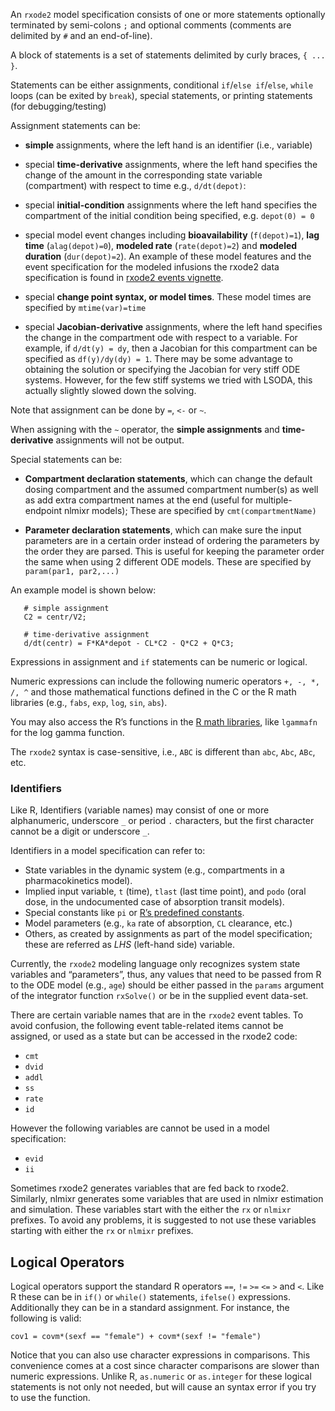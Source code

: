 
An `rxode2` model specification consists of one or more 
statements optionally terminated by semi-colons `;` and
optional comments (comments are delimited by `#` and an 
end-of-line). 

A block of statements is a set of statements delimited by
curly braces, `{ ... }`.

Statements can be either assignments, conditional `if`/`else
if`/`else`, `while` loops (can be exited by `break`), special
statements, or printing statements (for debugging/testing)

Assignment statements can be:

- **simple** assignments, where the left hand is an identifier (i.e.,
  variable)
  
- special **time-derivative** assignments, where the left hand
  specifies the change of the amount in the corresponding state
  variable (compartment) with respect to time e.g., `d/dt(depot)`:
  
- special **initial-condition** assignments where the left hand
  specifies the compartment of the initial condition being specified,
  e.g. `depot(0) = 0`
  
- special model event changes including **bioavailability**
  (`f(depot)=1`), **lag time** (`alag(depot)=0`), **modeled rate**
  (`rate(depot)=2`) and **modeled duration** (`dur(depot)=2`). An
  example of these model features and the event specification for the
  modeled infusions the rxode2 data specification is found in [rxode2
  events vignette](https://nlmixr2.github.io/rxode2/articles/rxode2-event-types.html).
  
- special **change point syntax, or model times**.  These model times are
  specified by `mtime(var)=time`
  
- special **Jacobian-derivative** assignments, where the left hand
  specifies the change in the compartment ode with respect to a
  variable.  For example, if `d/dt(y) = dy`, then a Jacobian for this
  compartment can be specified as `df(y)/dy(dy) = 1`.  There may be
  some advantage to obtaining the solution or specifying the Jacobian
  for very stiff ODE systems.  However, for the few stiff systems we
  tried with LSODA, this actually slightly slowed down the solving.
  
Note that assignment can be done by `=`, `<-` or `~`.

When assigning with the `~` operator, the **simple
assignments** and **time-derivative** assignments will not be output.

Special statements can be:

- **Compartment declaration statements**, which can change the default
  dosing compartment and the assumed compartment number(s) as well as
  add extra compartment names at the end (useful for multiple-endpoint
  nlmixr models); These are specified by `cmt(compartmentName)`
  
- **Parameter declaration statements**, which can make sure the input
  parameters are in a certain order instead of ordering the parameters
  by the order they are parsed.  This is useful for keeping the
  parameter order the same when using 2 different ODE models.  These
  are specified by `param(par1, par2,...)`


An example model is shown below:

```
   # simple assignment
   C2 = centr/V2;

   # time-derivative assignment
   d/dt(centr) = F*KA*depot - CL*C2 - Q*C2 + Q*C3; 
```

Expressions in assignment and `if` statements can be numeric or logical.

Numeric expressions can include the following numeric operators `+, -,
*, /, ^` and those mathematical functions defined in the C or the R
math libraries (e.g., `fabs`, `exp`, `log`, `sin`, `abs`).

You may also access the R's functions in the [R math
libraries](https://cran.r-project.org/doc/manuals/r-release/R-exts.html#Numerical-analysis-subroutines),
like `lgammafn` for the log gamma function.

The `rxode2` syntax is case-sensitive, i.e., `ABC` is different 
than `abc`, `Abc`, `ABc`, etc.

### Identifiers

Like R, Identifiers (variable names) may consist of one or more alphanumeric,
underscore `_` or period `.` characters, but the first character
cannot be a digit or underscore `_`.

Identifiers in a model specification can refer to:

* State variables in the dynamic system (e.g., compartments in a
  pharmacokinetics model).
* Implied input variable, `t` (time), `tlast` (last time point), and 
  `podo` (oral dose, in the undocumented case of absorption transit 
   models).
* Special constants like `pi` or
  [R's predefined constants](https://cran.r-project.org/doc/manuals/r-release/R-exts.html#Mathematical-constants).
* Model parameters (e.g., `ka` rate of absorption, `CL` clearance, etc.)
* Others, as created by assignments as part of the model specification;
  these are referred as *LHS* (left-hand side) variable.

Currently, the `rxode2` modeling language only recognizes system state
variables and "parameters", thus, any values that need to be passed
from R to the ODE model (e.g., `age`) should be either passed in the
`params` argument of the integrator function `rxSolve()` or be in the
supplied event data-set.

There are certain variable names that are in the `rxode2` event tables.
To avoid confusion, the following event table-related items cannot be
assigned, or used as a state but can be accessed in the rxode2 code:

 - `cmt`
 - `dvid`
 - `addl`
 - `ss`
 - `rate`
 - `id`
 
However the following variables are cannot be used in a model specification:

 - `evid`
 - `ii`

Sometimes rxode2 generates variables that are fed back to rxode2.
Similarly, nlmixr generates some variables that are used in nlmixr
estimation and simulation.  These variables start with the either the
`rx` or `nlmixr` prefixes.  To avoid any problems, it is suggested to
not use these variables starting with either the `rx` or `nlmixr`
prefixes.

## Logical Operators

Logical operators support the standard R operators `==`, `!=` `>=`
`<=` `>` and `<`.  Like R these can be in `if()` or `while()`
statements, `ifelse()` expressions.  Additionally they can be in a
standard assignment.  For instance, the following is valid:

```
cov1 = covm*(sexf == "female") + covm*(sexf != "female")
```

Notice that you can also use character expressions in comparisons.
This convenience comes at a cost since character comparisons are
slower than numeric expressions.  Unlike R, `as.numeric` or
`as.integer` for these logical statements is not only not needed, but
will cause an syntax error if you try to use the function.

